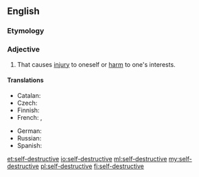 ==English==

===Etymology===
{{prefix|self|destructive}}

===Adjective===
{{en-adj}}

# That causes [[injury]] to oneself or [[harm]] to one's interests.

====Translations====
{{trans-top|that causes injury to oneself or harm to one's interests}}
* Catalan: {{t|ca|autodestructiu}}
* Czech: {{t|cs|sebezničující}}
* Finnish: {{t|fi|itsetuhoinen}}
* French: {{t+|fr|autodestructeur|m}}, {{t+|fr|autodestructrice|f}}
{{trans-mid}}
* German: {{t|de|selbstzerstörerisch}}
* Russian: {{t|ru|самоуничтожающийся}}
* Spanish: {{t|es|autodestructivo}}
{{trans-bottom}}

[[et:self-destructive]]
[[io:self-destructive]]
[[ml:self-destructive]]
[[my:self-destructive]]
[[pl:self-destructive]]
[[fi:self-destructive]]